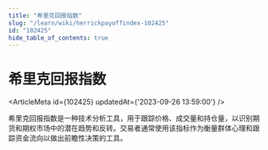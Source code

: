```yaml
---
title: "希里克回报指数"
slug: "/learn/wiki/herrickpayoffindex-102425"
id: "102425"
hide_table_of_contents: true
---
```



# 希里克回报指数

<ArticleMeta id={102425} updatedAt={'2023-09-26 13:59:00'} />
<div className='border-solid border-b border-t-0 my-4 border-[var(--ifm-color-gray-300)]' />

希里克回报指数是一种技术分析工具，用于跟踪价格、成交量和持仓量，以识别期货和期权市场中的潜在趋势和反转。交易者通常使用该指标作为衡量群体心理和跟踪资金流向以做出前瞻性决策的工具。

